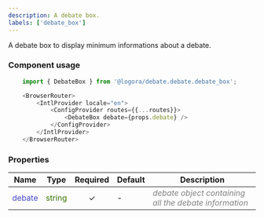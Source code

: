 ```yaml
---
description: A debate box.
labels: ['debate_box']
---
```



A debate box to display minimum informations about a debate.

### Component usage
```js
    import { DebateBox } from '@logora/debate.debate.debate_box';
```
```js
    <BrowserRouter>
        <IntlProvider locale="en">
            <ConfigProvider routes={{...routes}}>
                <DebateBox debate={props.debate} />
            </ConfigProvider>
        </IntlProvider>
    </BrowserRouter>
```

### Properties
| **Name**      | **Type** | **Required** | **Default** | **Description** |
| ----------- | ----------- | :-----------: | ----------- | ----------- |
| <font color='#4646c6'>debate</font> | <font color="#397300">string</font> | &check; | - | <font color="grey">*debate object containing all the debate information*</font> |